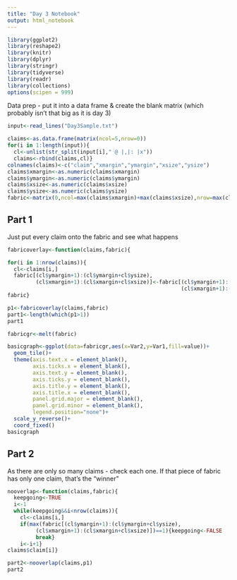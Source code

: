 ```yaml
---
title: "Day 3 Notebook"
output: html_notebook
---
```


```r
library(ggplot2)
library(reshape2)
library(knitr)
library(dplyr)
library(stringr)
library(tidyverse)
library(readr)
library(collections)
options(scipen = 999)
```

Data prep - put it into a data frame & create the blank matrix (which probably isn't that big as it is day 3)

```r
input<-read_lines("Day3Sample.txt")

claims<-as.data.frame(matrix(ncol=5,nrow=0))
for(i in 1:length(input)){
  cl<-unlist(str_split(input[i]," @ |,|: |x"))
  claims<-rbind(claims,cl)}
colnames(claims)<-c("claim","xmargin","ymargin","xsize","ysize")
claims$xmargin<-as.numeric(claims$xmargin)
claims$ymargin<-as.numeric(claims$ymargin)
claims$xsize<-as.numeric(claims$xsize)
claims$ysize<-as.numeric(claims$ysize)
fabric<-matrix(0,ncol=max(claims$xmargin)+max(claims$xsize),nrow=max(claims$ymargin)+max(claims$ysize))

```

## Part 1
Just put every claim onto the fabric and see what happens

```r
fabricoverlay<-function(claims,fabric){

for(i in 1:nrow(claims)){
  cl<-claims[i,]
  fabric[(cl$ymargin+1):(cl$ymargin+cl$ysize),
         (cl$xmargin+1):(cl$xmargin+cl$xsize)]<-fabric[(cl$ymargin+1):(cl$ymargin+cl$ysize),
                                                       (cl$xmargin+1):(cl$xmargin+cl$xsize)]+1}
fabric}

p1<-fabricoverlay(claims,fabric)
part1<-length(which(p1>1))
part1
```



```r
fabricgr<-melt(fabric)

basicgraph<-ggplot(data=fabricgr,aes(x=Var2,y=Var1,fill=value))+
  geom_tile()+
  theme(axis.text.x = element_blank(),
        axis.ticks.x = element_blank(),
        axis.text.y = element_blank(),
        axis.ticks.y = element_blank(),
        axis.title.y = element_blank(),
        axis.title.x = element_blank(),
        panel.grid.major = element_blank(),
        panel.grid.minor = element_blank(),
        legend.position="none")+
  scale_y_reverse()+
  coord_fixed()
basicgraph

```
## Part 2

As there are only so many claims - check each one.  If that piece of fabric has only one claim, that's the "winner"

```r
nooverlap<-function(claims,fabric){
  keepgoing<-TRUE
  i<-1
  while(keepgoing&&i<nrow(claims)){
    cl<-claims[i,]
    if(max(fabric[(cl$ymargin+1):(cl$ymargin+cl$ysize),
         (cl$xmargin+1):(cl$xmargin+cl$xsize)])==1){keepgoing<-FALSE
         break}
    i<-i+1}
claims$claim[i]}

part2<-nooverlap(claims,p1)
part2
```

